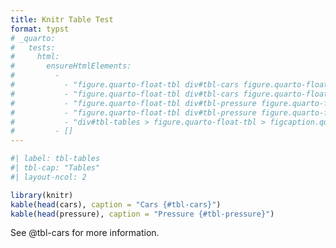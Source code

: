 ```yaml
---
title: Knitr Table Test
format: typst
# _quarto:
#   tests:
#     html:
#       ensureHtmlElements:
#         - 
#           - "figure.quarto-float-tbl div#tbl-cars figure.quarto-float-tbl table.table"
#           - "figure.quarto-float-tbl div#tbl-cars figure.quarto-float-tbl figcaption.quarto-subfloat-caption"
#           - "figure.quarto-float-tbl div#tbl-pressure figure.quarto-float-tbl table.table"
#           - "figure.quarto-float-tbl div#tbl-pressure figure.quarto-float-tbl figcaption.quarto-subfloat-caption"
#           - "div#tbl-tables > figure.quarto-float-tbl > figcaption.quarto-float-caption"
#         - []
---
```


```r
#| label: tbl-tables
#| tbl-cap: "Tables"
#| layout-ncol: 2

library(knitr)
kable(head(cars), caption = "Cars {#tbl-cars}")
kable(head(pressure), caption = "Pressure {#tbl-pressure}")
```

See @tbl-cars for more information.